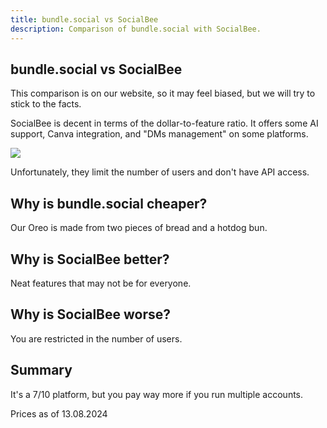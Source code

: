 ```yaml
---
title: bundle.social vs SocialBee
description: Comparison of bundle.social with SocialBee.
---
```


## bundle.social vs SocialBee

<Warning>
  This comparison is on our website, so it may feel biased, but we will try to
  stick to the facts.
</Warning>

SocialBee is decent in terms of the dollar-to-feature ratio. It offers some AI support, Canva integration, and "DMs management" on some platforms.

<Frame type='glass'>
  <img src='/images/comparison/001_socialbee.png' />
</Frame>
<br />

Unfortunately, they limit the number of users and don't have API access.

## Why is bundle.social cheaper?

Our Oreo is made from two pieces of bread and a hotdog bun.

## Why is SocialBee better?

Neat features that may not be for everyone.

## Why is SocialBee worse?

You are restricted in the number of users.

## Summary

It's a 7/10 platform, but you pay way more if you run multiple accounts.

<Info>Prices as of 13.08.2024</Info>
